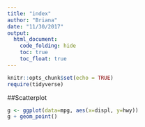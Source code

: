 ```yaml
---
title: "index"
author: "Briana"
date: "11/30/2017"
output: 
  html_document:
    code_folding: hide
    toc: true
    toc_float: true
---
```


```r
knitr::opts_chunk$set(echo = TRUE)
require(tidyverse)
```

##Scatterplot
```r
g <- ggplot(data=mpg, aes(x=displ, y=hwy))
g + geom_point()
```



```r

```

